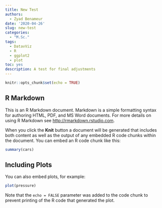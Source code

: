 ```yaml
---
title: New Test
authors: 
  - Zyad Benameur
date: '2020-04-26'
slug: new-test
categories:
  - "M.Sc."
tags:
  - DatavViz
  - R
  - ggplot2
  - plot
toc: yes
description: A test for final adjustments
---
```



```r
knitr::opts_chunk$set(echo = TRUE)
```

## R Markdown

This is an R Markdown document. Markdown is a simple formatting syntax for authoring HTML, PDF, and MS Word documents. For more details on using R Markdown see <http://rmarkdown.rstudio.com>.

When you click the **Knit** button a document will be generated that includes both content as well as the output of any embedded R code chunks within the document. You can embed an R code chunk like this:

```r
summary(cars)
```

## Including Plots

You can also embed plots, for example:

```r
plot(pressure)
```

Note that the `echo = FALSE` parameter was added to the code chunk to prevent printing of the R code that generated the plot.
